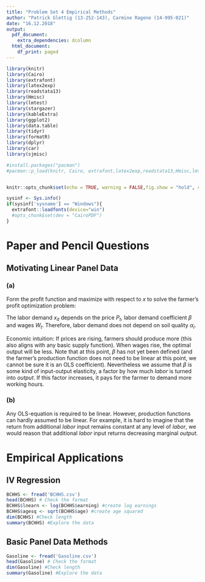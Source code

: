 ```yaml
---
title: "Problem Set 4 Empirical Methods"
author: "Patrick Glettig (13-252-143), Carmine Ragone (14-995-021)"
date: "16.12.2018"
output:
  pdf_document:
    extra_dependencies: dcolumn
  html_document:
    df_print: paged
---
```


```r
library(knitr)
library(Cairo)
library(extrafont)
library(latex2exp)
library(readstata13)
library(Hmisc)
library(lmtest)
library(stargazer)
library(kableExtra)
library(ggplot2)
library(data.table)
library(tidyr)
library(formatR)
library(dplyr)
library(car)
library(sjmisc)

#install.packages("pacman")
#pacman::p_load(knitr, Cairo, extrafont,latex2exp,readstata13,Hmisc,lmtest,stargazer,kableExtra,ggplot2,data.table,tidyr,formatR,dplyr,car,sjmisc) 


knitr::opts_chunk$set(echo = TRUE, warning = FALSE,fig.show = "hold", collapse = TRUE, tidy.opts=list(width.cutoff=60),tidy=TRUE)

sysinf <- Sys.info()
if(sysinf['sysname'] == "Windows"){
  extrafont::loadfonts(device="win")
  #opts_chunk$set(dev = "CairoPDF")
}
```


# Paper and Pencil Questions

## Motivating Linear Panel Data

### (a)

\begin{align*}
\pi(x_{it},\alpha_{i})&=P_t(y_{it})-W_t(x_{it}) \\
&=P_t(\beta x_{it} + \alpha_{i} + \lambda) - W_tx_{it} \tag{as $Ee^{\epsilon_{it}}=\lambda$}
\end{align*}

Form the profit function and maximize with respect to $x$ to solve the farmer's profit optimization problem:

\begin{align*}
\frac{\partial \pi(x_{it},\alpha_{i})}{\partial x_{it}}=P_t \beta - W_t x_{it} &{\overset{!}{=}} 0 \tag{F.O.C.} \\
\frac{P_t \beta}{W_t} &= x_{it}
\end{align*}

The labor demand $x_{it}$ depends on the price $P_t$, labor demand coefficient $\beta$ and wages $W_t$. Therefore, labor demand does not depend on soil quality $\alpha_i$.

Economic intuition: If prices are rising, farmers should produce more (this also aligns with any basic supply function). When wages rise, the optimal output will be less. Note that at this point, $\beta$ has not yet been defined (and the farmer's production function does not need to be linear at this point, we cannot be sure it is an OLS coefficient). Nevertheless we assume that $\beta$ is some kind of input-output elasticity, a factor by how much $labor$ is turned into $output$. If this factor increases, it pays for the farmer to demand more working hours.

### (b)

Any OLS-equation is required to be linear. However, production functions can hardly assumed to be linear. For example, it is hard to imagine that the return from additional $labor$ input remains constant at any level of $labor$, we would reason that additional $labor$ input returns decreasing marginal $output$.

# Empirical Applications

## IV Regression

```r
BCHHS <- fread('BCHHS.csv')
head(BCHHS) # Check the format
BCHHS$lnearn <- log(BCHHS$earning) #create log earnings
BCHHS$agesq <- sqrt(BCHHS$age) #create age squared
dim(BCHHS) #Check length
summary(BCHHS) #Explore the data
```

## Basic Panel Data Methods

```r
Gasoline <- fread('Gasoline.csv')
head(Gasoline) # Check the format
dim(Gasoline) #Check length
summary(Gasoline) #Explore the data
```
